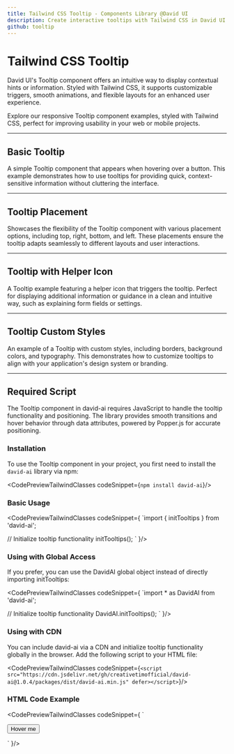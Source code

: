 ```yaml
---
title: Tailwind CSS Tooltip - Components Library @David UI
description: Create interactive tooltips with Tailwind CSS in David UI. Explore a variety of tooltip examples with complete code snippets for free.
github: tooltip
---
```


<ScriptLoader />

<InfoBadge />

# Tailwind CSS Tooltip

David UI's Tooltip component offers an intuitive way to display contextual hints or information. Styled with Tailwind CSS, it supports customizable triggers, smooth animations, and flexible layouts for an enhanced user experience.

Explore our responsive Tooltip component examples, styled with Tailwind CSS, perfect for improving usability in your web or mobile projects.

---

## Basic Tooltip

A simple Tooltip component that appears when hovering over a button. This example demonstrates how to use tooltips for providing quick, context-sensitive information without cluttering the interface.

<PreviewWithCode relativePath="tooltip/tooltip-demo.tsx" language="html" />

---

## Tooltip Placement

Showcases the flexibility of the Tooltip component with various placement options, including top, right, bottom, and left. These placements ensure the tooltip adapts seamlessly to different layouts and user interactions.

<PreviewWithCode relativePath="tooltip/tooltip-placement.tsx" language="html" />

---

## Tooltip with Helper Icon

A Tooltip example featuring a helper icon that triggers the tooltip. Perfect for displaying additional information or guidance in a clean and intuitive way, such as explaining form fields or settings.


<PreviewWithCode relativePath="tooltip/tooltip-with-helper-icon.tsx" language="html" />

---

## Tooltip Custom Styles

An example of a Tooltip with custom styles, including borders, background colors, and typography. This demonstrates how to customize tooltips to align with your application's design system or branding.

<PreviewWithCode relativePath="tooltip/tooltip-custom-styles.tsx" language="html" />

--- 

## Required Script

The Tooltip component in david-ai requires JavaScript to handle the tooltip functionality and positioning. The library provides smooth transitions and hover behavior through data attributes, powered by Popper.js for accurate positioning.

### Installation

To use the Tooltip component in your project, you first need to install the `david-ai` library via npm:

<CodePreviewTailwindClasses codeSnippet={`npm install david-ai`}/>

### Basic Usage

<CodePreviewTailwindClasses codeSnippet={
`import { initTooltips } from 'david-ai';

// Initialize tooltip functionality
initTooltips();
`
}/>

### Using with Global Access
If you prefer, you can use the DavidAI global object instead of directly importing initTooltips:

<CodePreviewTailwindClasses codeSnippet={
`import * as DavidAI from 'david-ai';

// Initialize tooltip functionality
DavidAI.initTooltips();
`
}/>

### Using with CDN
You can include david-ai via a CDN and initialize tooltip functionality globally in the browser. Add the following script to your HTML file:

<CodePreviewTailwindClasses codeSnippet={`<script src="https://cdn.jsdelivr.net/gh/creativetimofficial/david-ai@1.0.4/packages/dist/david-ai.min.js" defer></script>`}/>

### HTML Code Example

<CodePreviewTailwindClasses codeSnippet={
`<div class="flex justify-center">
  <button type="button" 
          data-dui-toggle="tooltip" 
          data-dui-placement="top"
          data-dui-title="Tooltip Title"
          data-dui-tooltip-class="bg-stone-800 text-white text-xs rounded-md py-1 px-2 shadow-md z-50"
          class="inline-flex items-center justify-center border align-middle select-none font-sans font-medium text-center duration-300 ease-in disabled:opacity-50 disabled:shadow-none disabled:cursor-not-allowed focus:shadow-none text-sm py-2 px-4 shadow-sm hover:shadow-md bg-stone-800 hover:bg-stone-700 relative bg-gradient-to-b from-stone-700 to-stone-800 border-stone-900 text-stone-50 rounded-lg hover:bg-gradient-to-b hover:from-stone-800 hover:to-stone-800 hover:border-stone-900 after:absolute after:inset-0 after:rounded-[inherit] after:box-shadow after:shadow-[inset_0_1px_0px_rgba(255,255,255,0.25),inset_0_-2px_0px_rgba(0,0,0,0.35)] after:pointer-events-none transition antialiased">
    Hover me
  </button>
</div>`
}/>
